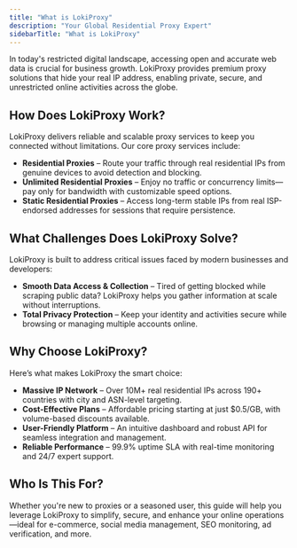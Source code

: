 ```yaml
---
title: "What is LokiProxy"
description: "Your Global Residential Proxy Expert"
sidebarTitle: "What is LokiProxy"
---
```


In today's restricted digital landscape, accessing open and accurate web data is crucial for business growth. LokiProxy provides premium proxy solutions that hide your real IP address, enabling private, secure, and unrestricted online activities across the globe.

## **How Does LokiProxy Work?**

LokiProxy delivers reliable and scalable proxy services to keep you connected without limitations. Our core proxy services include:

- **Residential Proxies** – Route your traffic through real residential IPs from genuine devices to avoid detection and blocking.
- **Unlimited Residential Proxies** – Enjoy no traffic or concurrency limits—pay only for bandwidth with customizable speed options.
- **Static Residential Proxies** – Access long-term stable IPs from real ISP-endorsed addresses for sessions that require persistence.

## **What Challenges Does LokiProxy Solve?**

LokiProxy is built to address critical issues faced by modern businesses and developers:

- **Smooth Data Access & Collection** – Tired of getting blocked while scraping public data? LokiProxy helps you gather information at scale without interruptions.
- **Total Privacy Protection** – Keep your identity and activities secure while browsing or managing multiple accounts online.

## **Why Choose LokiProxy?**

Here’s what makes LokiProxy the smart choice:

- **Massive IP Network** – Over 10M+ real residential IPs across 190+ countries with city and ASN-level targeting.
- **Cost-Effective Plans** – Affordable pricing starting at just \$0.5/GB, with volume-based discounts available.
- **User-Friendly Platform** – An intuitive dashboard and robust API for seamless integration and management.
- **Reliable Performance** – 99.9% uptime SLA with real-time monitoring and 24/7 expert support.

## **Who Is This For?**

Whether you're new to proxies or a seasoned user, this guide will help you leverage LokiProxy to simplify, secure, and enhance your online operations—ideal for e-commerce, social media management, SEO monitoring, ad verification, and more.